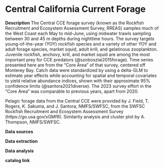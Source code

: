 # Central California Current Forage

**Description** The Central CCE forage survey (known as the Rockfish Recruitment and Ecosystem Assessment Survey, RREAS) samples much of the West Coast each May to mid-June, using midwater trawls sampling between 30 and 45 m depths during nighttime hours. The survey targets young-of-the-year (YOY) rockfish species and a variety of other YOY and adult forage species, market squid, adult krill, and gelatinous zooplankton. Juvenile rockfish, anchovy, krill, and market squid are among the most important prey for CCE predators (@szoboszlai2015forage). Time series presented here are from the "Core Area" of that survey, centered off Monterey Bay. Catch data were standardized by using a delta-GLM to estimate year effects while accounting for spatial and temporal covariates to yield relative abundance indices, shown with their approximate 95% confidence limits (@santora2021diverse). The 2023 survey effort in the "Core Area" was comparable to previous years, apart from 2020.

Pelagic forage data from the Central CCE were provided by J. Field, T. Rogers, K. Sakuma, and J. Santora, NMFS/SWFSC, from the SWFSC Rockfish Recruitment and Ecosystem Assessment Survey (https://go.usa.gov/xGMfR). Similarity analysis and cluster plot by A. Thompson, NMFS/SWFSC.

**Data sources**

**Data extraction**

**Data analysis**

**catalog link**
